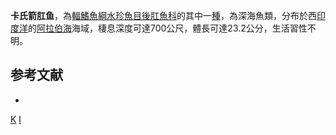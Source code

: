 {{Speciesbox
| status = NE
| status_system = IUCN3.1
| taxon = Ioichthys kashkini 
| authority = [[Parin|Parin]], 2004
| synonyms = 
}}

'''卡氏箭肛鱼'''，為[[輻鰭魚綱|輻鰭魚綱]][[水珍魚目|水珍魚目]][[後肛魚科|後肛魚科]]的其中一[[種|種]]，為深海魚類，分布於西[[印度洋|印度洋]]的[[阿拉伯海|阿拉伯海]]海域，棲息深度可達700公尺，體長可達23.2公分，生活習性不明。

==参考文献==
*{{FishBase_species|genus=Ioichthys|species=kashkini|year=2015|month=8}}

{{Taxonbar|from=Q6421381}}

[[Category:箭肛鱼屬|K]]
[[Category:2004年描述的鱼类|I]]